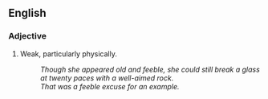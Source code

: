 ==English==<!-- -->

===Adjective===
# Weak, particularly physically.
#: ''Though she appeared old and feeble, she could still break a glass at twenty paces with a well-aimed rock.''
#: ''That was a feeble excuse for an example.''